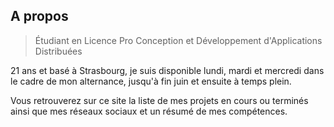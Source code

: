 ## A propos

> Étudiant en Licence Pro Conception et Développement d'Applications Distribuées

21 ans et basé à Strasbourg, je suis disponible lundi, mardi et mercredi dans le cadre de mon alternance, jusqu'à fin juin et ensuite à temps plein.

Vous retrouverez sur ce site la liste de mes projets en cours ou terminés ainsi que mes réseaux sociaux et un résumé de mes compétences.
